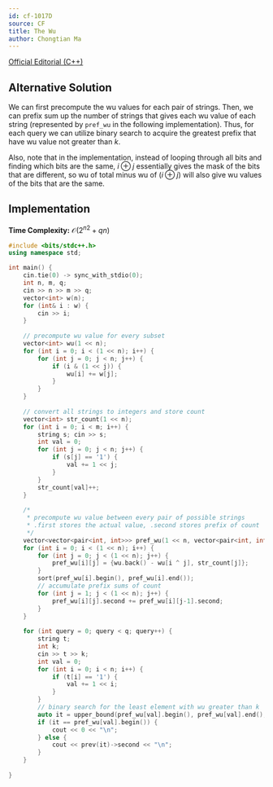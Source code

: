 ```yaml
---
id: cf-1017D
source: CF
title: The Wu
author: Chongtian Ma
---
```


[Official Editorial (C++)](https://codeforces.com/blog/entry/61081)

## Alternative Solution

We can first precompute the wu values for each pair of strings. Then, we can prefix sum up the number of strings that gives each wu value of each string (represented by `pref_wu` in the following implementation). Thus, for each query we can utilize binary search to acquire the greatest prefix that have wu value not greater than $k$. 

Also, note that in the implementation, 
instead of looping through all bits and finding which bits are the same, $i \oplus j$ essentially gives the mask of the bits that are different, so wu of total
minus wu of $(i \oplus j)$ will also give wu values of the bits that are the same.

## Implementation

**Time Complexity:** $\mathcal{O}({2^n}^2 + qn)$

<LanguageSection>

<CPPSection>
  
```cpp
#include <bits/stdc++.h>
using namespace std;

int main() {
	cin.tie(0) -> sync_with_stdio(0); 
	int n, m, q; 
	cin >> n >> m >> q;
	vector<int> w(n);
	for (int& i : w) {
		cin >> i;
	}
	
	// precompute wu value for every subset
	vector<int> wu(1 << n);
	for (int i = 0; i < (1 << n); i++) {
		for (int j = 0; j < n; j++) {
			if (i & (1 << j)) {
				wu[i] += w[j];
			}
		}
	}
	
	// convert all strings to integers and store count
	vector<int> str_count(1 << n);
	for (int i = 0; i < m; i++) {
		string s; cin >> s;
		int val = 0;
		for (int j = 0; j < n; j++) {
			if (s[j] == '1') {
				val += 1 << j;
			}
		}
		str_count[val]++;
	}
	
	/*
	 * precompute wu value between every pair of possible strings
	 * .first stores the actual value, .second stores prefix of count
	 */
	vector<vector<pair<int, int>>> pref_wu(1 << n, vector<pair<int, int>>(1 << n));
	for (int i = 0; i < (1 << n); i++) {
		for (int j = 0; j < (1 << n); j++) {
			pref_wu[i][j] = {wu.back() - wu[i ^ j], str_count[j]};
		}
		sort(pref_wu[i].begin(), pref_wu[i].end());
		// accumulate prefix sums of count
		for (int j = 1; j < (1 << n); j++) {
			pref_wu[i][j].second += pref_wu[i][j-1].second;
		}
	}
	
	for (int query = 0; query < q; query++) {
		string t; 
		int k;
		cin >> t >> k;
		int val = 0;
		for (int i = 0; i < n; i++) {
			if (t[i] == '1') {
				val += 1 << i;
			}
		}
		// binary search for the least element with wu greater than k
		auto it = upper_bound(pref_wu[val].begin(), pref_wu[val].end(), make_pair(k, INT32_MAX));
		if (it == pref_wu[val].begin()) {
			cout << 0 << "\n";
		} else {
			cout << prev(it)->second << "\n";
		}
	}
	
}
```
</CPPSection>
</LanguageSection>
